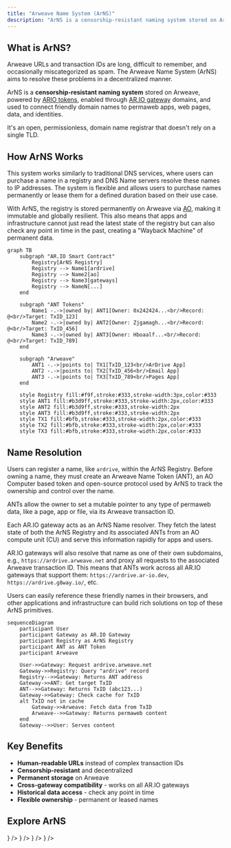```yaml
---
title: "Arweave Name System (ArNS)"
description: "ArNS is a censorship-resistant naming system stored on Arweave, powered by ARIO tokens, enabled through AR.IO gateway domains, and used to connect friendly domain names to permaweb apps, web pages, data, and identities."
---
```



## What is ArNS?

Arweave URLs and transaction IDs are long, difficult to remember, and occasionally miscategorized as spam. The Arweave Name System (ArNS) aims to resolve these problems in a decentralized manner.

ArNS is a **censorship-resistant naming system** stored on Arweave, powered by [ARIO tokens](/token), enabled through [AR.IO gateway](/gateways) domains, and used to connect friendly domain names to permaweb apps, web pages, data, and identities.

It's an open, permissionless, domain name registrar that doesn't rely on a single TLD.

## How ArNS Works

This system works similarly to traditional DNS services, where users can purchase a name in a registry and DNS Name servers resolve these names to IP addresses. The system is flexible and allows users to purchase names permanently or lease them for a defined duration based on their use case.

With ArNS, the registry is stored permanently on Arweave via [AO](/glossary#ao-computer-ao), making it immutable and globally resilient. This also means that apps and infrastructure cannot just read the latest state of the registry but can also check any point in time in the past, creating a "Wayback Machine" of permanent data.

```mermaid
graph TB
    subgraph "AR.IO Smart Contract"
        Registry[ArNS Registry]
        Registry --> Name1[ardrive]
        Registry --> Name2[ao]
        Registry --> Name3[gateways]
        Registry --> NameN[...]
    end
    
    subgraph "ANT Tokens"
        Name1 -.->|owned by| ANT1[Owner: 0x242424...<br/>Record: @<br/>Target: TxID_123]
        Name2 -.->|owned by| ANT2[Owner: Zjgamagh...<br/>Record: @<br/>Target: TxID_456]
        Name3 -.->|owned by| ANT3[Owner: Hboaalf...<br/>Record: @<br/>Target: TxID_789]
    end
    
    subgraph "Arweave"
        ANT1 -.->|points to| TX1[TxID_123<br/>ArDrive App]
        ANT2 -.->|points to| TX2[TxID_456<br/>Email App]
        ANT3 -.->|points to| TX3[TxID_789<br/>Pages App]
    end
    
    style Registry fill:#f9f,stroke:#333,stroke-width:3px,color:#333
    style ANT1 fill:#b3d9ff,stroke:#333,stroke-width:2px,color:#333
    style ANT2 fill:#b3d9ff,stroke:#333,stroke-width:2px
    style ANT3 fill:#b3d9ff,stroke:#333,stroke-width:2px
    style TX1 fill:#bfb,stroke:#333,stroke-width:2px,color:#333
    style TX2 fill:#bfb,stroke:#333,stroke-width:2px,color:#333
    style TX3 fill:#bfb,stroke:#333,stroke-width:2px,color:#333
```

## Name Resolution

Users can register a name, like `ardrive`, within the ArNS Registry. Before owning a name, they must create an Arweave Name Token (ANT), an AO Computer based token and open-source protocol used by ArNS to track the ownership and control over the name.

ANTs allow the owner to set a mutable pointer to any type of permaweb data, like a page, app or file, via its Arweave transaction ID.

Each AR.IO gateway acts as an ArNS Name resolver. They fetch the latest state of both the ArNS Registry and its associated ANTs from an AO compute unit (CU) and serve this information rapidly for apps and users.

AR.IO gateways will also resolve that name as one of their own subdomains, e.g., `https://ardrive.arweave.net` and proxy all requests to the associated Arweave transaction ID. This means that ANTs work across all AR.IO gateways that support them: `https://ardrive.ar-io.dev`, `https://ardrive.g8way.io/`, etc.

Users can easily reference these friendly names in their browsers, and other applications and infrastructure can build rich solutions on top of these ArNS primitives.

```mermaid
sequenceDiagram
    participant User
    participant Gateway as AR.IO Gateway
    participant Registry as ArNS Registry
    participant ANT as ANT Token
    participant Arweave
    
    User->>Gateway: Request ardrive.arweave.net
    Gateway->>Registry: Query "ardrive" record
    Registry-->>Gateway: Returns ANT address
    Gateway->>ANT: Get target TxID
    ANT-->>Gateway: Returns TxID (abc123...)
    Gateway->>Gateway: Check cache for TxID
    alt TxID not in cache
        Gateway->>Arweave: Fetch data from TxID
        Arweave-->>Gateway: Returns permaweb content
    end
    Gateway-->>User: Serves content
```

## Key Benefits

- **Human-readable URLs** instead of complex transaction IDs
- **Censorship-resistant** and decentralized
- **Permanent storage** on Arweave
- **Cross-gateway compatibility** - works on all AR.IO gateways
- **Historical data access** - check any point in time
- **Flexible ownership** - permanent or leased names


## Explore ArNS

<Cards>
  <Card 
    title="Register ArNS Names" 
    description="Learn how to register permanent names and understand validation rules"
    href="/learn/arns/name-registration"
    icon={<Globe className="w-8 h-8" />}
  />
  <Card 
    title="ANT Tokens" 
    description="Understand ownership, control, and interaction permissions for names"
    href="/learn/arns/ant-tokens"
    icon={<Key className="w-8 h-8" />}
  />
  <Card 
    title="Pricing Model" 
    description="Explore dynamic pricing, demand factors, and gateway discounts"
    href="/learn/arns/pricing-model"
    icon={<DollarSign className="w-8 h-8" />}
  />
  <Card 
    title="Buy ArNS Names" 
    description="Start registering names for your permanent applications"
    href="https://arns.app"
    icon={<ShoppingCart className="w-8 h-8" />}
  />
</Cards>
